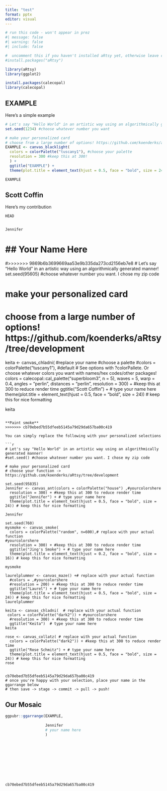 ```yaml
---
title: "test"
format: pptx
editor: visual
---
```


```r
# run this code - won't appear in prez
#| message: false
#| warning: false
#| include: false

#  uncomment this if you haven't installed aRtsy yet, otherwise leave commented out
#install.packages("aRtsy") 

library(aRtsy)
library(ggplot2)

install.packages(calecopal)
library(calecopal)
```

## EXAMPLE

Here's a simple example

```r
# Let's say "Hello World" in an artistic way using an algorithmically generated manner!
set.seed(1234) #choose whatever number you want

# make your personalized card 
# choose from a large number of options! https://github.com/koenderks/aRtsy/tree/development
EXAMPLE <- canvas_blacklight(
  colors = colorPalette("tuscany1"), #choose your palette
  resolution = 300 #keep this at 300!
  ) +
  ggtitle("EXAMPLE") +
  theme(plot.title = element_text(hjust = 0.5, face = "bold", size = 24)) # keep this for nice formatting

EXAMPLE
```

## Scott Coffin

Here's my contribution

```r
HEAD


Jennifer
```

## Your Name Here
=======

#>>>>>>> 9869b6b3699669aa53e9b335da273cd2156eb7e8
# Let's say "Hello World" in an artistic way using an algorithmically generated manner!
set.seed(95605) #choose whatever number you want. I chose my zip code

# make your personalized card 
# choose from a large number of options! https://github.com/koenderks/aRtsy/tree/development
keita <- canvas_chladni( #replace your name
  #choose a palette 
  #colors = colorPalette("tuscany1"),  #default
  # See options with ?colorPallete. Or choose whatever colors you want with names/hex codes/other packages!
  colors = calecopal::cal_palette("superbloom3", n = 5),
  waves = 5,
  warp = 0.4,
  angles = "perlin",
  distances = "perlin",
  resolution = 300) + #keep this at 300 to reduce render time
  ggtitle("Scott Coffin") + # type your name here
  theme(plot.title = element_text(hjust = 0.5, face = "bold", size = 24)) # keep this for nice formatting

keita
```

**Paint smoke**
>>>>>>> cb70ebed7b55dfeeb5145a79d29da657ba00c419

You can simply replace the following with your personalized selections

```r
# Let's say "Hello World" in an artistic way using an algorithmically generated manner!
#set.seed() #choose whatever number you want. I chose my zip code

# make your personalized card 
# choose your function -> https://github.com/koenderks/aRtsy/tree/development

set.seed(95835)
Jennifer <- canvas_ant(colors = colorPalette("house") ,#yourcolorshere
  resolution = 300) + #keep this at 300 to reduce render time
  ggtitle("Jennifer") + # type your name here
  theme(plot.title = element_text(hjust = 0.5, face = "bold", size = 24)) # keep this for nice formatting

Jennifer

set.seed(760)
mysmoke <- canvas_smoke(
  colors = colorPalette("random", n=600),# replace with your actual function
#yourcolorshere
  resolution = 300) + #keep this at 300 to reduce render time
  ggtitle("Jing's Smoke") + # type your name here
  theme(plot.title = element_text(hjust = 0.2, face = "bold", size = 16)) # keep this for nice formatting

mysmoke

laurelplummer <- canvas_maze() +# replace with your actual function
  #colors = ,#yourcolorshere
  #resolution = 200) + #keep this at 300 to reduce render time
  ggtitle("Laurel") + # type your name here
  theme(plot.title = element_text(hjust = 0.5, face = "bold", size = 24)) # keep this for nice formatting
laurelplummer

keita <- canvas_chladni(  # replace with your actual function
 colors = colorPalette("dark2")) + #yourcolorshere
  #resolution = 300) + #keep this at 300 to reduce render time
  ggtitle("Keita")  # type your name here
keita

rose <- canvas_collatz( # replace with your actual function
  colors = colorPalette("dark2")) + #keep this at 300 to reduce render time
  ggtitle("Rose Schmitz") + # type your name here
  theme(plot.title = element_text(hjust = 0.5, face = "bold", size = 24)) # keep this for nice formatting
rose


cb70ebed7b55dfeeb5145a79d29da657ba00c419
# once you're happy with your selection, place your name in the ggarrange below
# then save -> stage -> commit -> pull -> push!
```

## Our Mosaic

```r
ggpubr::ggarrange(EXAMPLE,
                
                  Jennifer
                  # your name here
                  )


                

                  
                
                
                  
          

cb70ebed7b55dfeeb5145a79d29da657ba00c419
```
